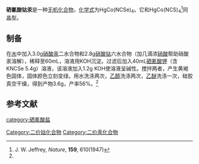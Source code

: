 {{chembox
| ImageFile = 
| ImageSize = 
| IUPACName = 
| OtherNames = 硒氰酸汞钴
| Section1 = {{Chembox Identifiers
|   CASNo = 5162-70-9
|   CASNo_Ref = {{cascite|correct|CAS}}
|   PubChem = 
|   SMILES = 
  }}
| Section2 = {{Chembox Properties
|   Formula = HgCo(NCSe)<sub>4</sub>
|   MolarMass = 679.449 
|   Appearance = 绿色固体<ref name=Cotton>F. A. Cotton, D. M. L. Goodgame, M. Goodgame, ''et al.'' Selenocyanate Complexes of Cobalt(II). Inorganic Chemistry. Vol. 1, No. 3, Aug 1962. pp 565-572</ref>
|   Density = 
|   MeltingPt = 
|   BoilingPt = 
|   Solubility = 
|   SolubleOther = 
  }}
| Section3 = {{Chembox Hazards
|   MainHazards = 
|   FlashPt = 
|   Autoignition = 
  }}
}}
'''硒氰酸钴汞'''是一种[[无机化合物|无机化合物]]，[[化学式|化学式]]为HgCo(NCSe)<sub>4</sub>。它和HgCo(NCS)<sub>4</sub><ref>J. W. Jeffrey, ''Nature'', '''159''', 610(1947)</ref>同晶型。
==制备==
在[[水|水]]中加入3.0g[[硝酸汞|硝酸汞]]二水合物和2.8g[[硝酸钴|硝酸钴]]六水合物（加几滴浓[[硝酸|硝酸]]帮助硝酸汞溶解），稀释至60mL，溶液用KOH沉淀。过滤后加入40mL[[硒氰酸钾|硒氰酸钾]]（含KNCSe 5.4g）溶液，该溶液加入1.2g KOH使溶液呈碱性。搅拌两者，产生黄褐色固体，固体颜色立刻变绿。用水洗涤两次，[[乙醇|乙醇]]洗涤两次，[[乙醚|乙醚]]洗涤一次，硅胶真空干燥，得到产物3.6g，产率56%。<ref name=Cotton />

==参考文献==
{{reflist}}

{{硒氰酸盐}}
[[category:硒氰酸盐|category:硒氰酸盐]]
[[Category:二价钴化合物|Category:二价钴化合物]]
[[Category:二价汞化合物|Category:二价汞化合物]]